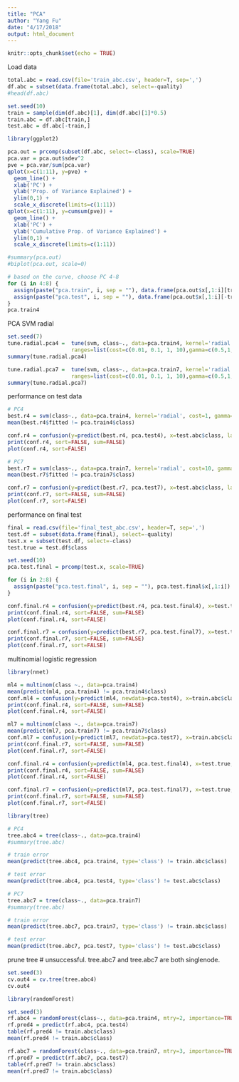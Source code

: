 ```yaml
---
title: "PCA"
author: "Yang Fu"
date: "4/17/2018"
output: html_document
---
```


```r
knitr::opts_chunk$set(echo = TRUE)
```

Load data
```r
total.abc = read.csv(file='train_abc.csv', header=T, sep=',')
df.abc = subset(data.frame(total.abc), select=-quality)
#head(df.abc)

set.seed(10)
train = sample(dim(df.abc)[1], dim(df.abc)[1]*0.5)
train.abc = df.abc[train,]
test.abc = df.abc[-train,]
```

```r
library(ggplot2)
```


```r
pca.out = prcomp(subset(df.abc, select=-class), scale=TRUE)
pca.var = pca.out$sdev^2
pve = pca.var/sum(pca.var)
qplot(x=c(1:11), y=pve) +
  geom_line() +
  xlab('PC') +
  ylab('Prop. of Variance Explained') +
  ylim(0,1) + 
  scale_x_discrete(limits=c(1:11))
qplot(x=c(1:11), y=cumsum(pve)) + 
  geom_line() +
  xlab('PC') +
  ylab('Cumulative Prop. of Variance Explained') +
  ylim(0,1) +
  scale_x_discrete(limits=c(1:11))

#summary(pca.out)
#biplot(pca.out, scale=0)

# based on the curve, choose PC 4-8
for (i in 4:8) {
  assign(paste("pca.train", i, sep = ""), data.frame(pca.out$x[,1:i][train,], class=df.abc$class))  
  assign(paste("pca.test", i, sep = ""), data.frame(pca.out$x[,1:i][-train,]))
}
pca.train4
```

PCA SVM radial
```r
set.seed(7)
tune.radial.pca4 =  tune(svm, class~., data=pca.train4, kernel='radial',
                    ranges=list(cost=c(0.01, 0.1, 1, 10),gamma=c(0.5,1,2,5)))
summary(tune.radial.pca4)

tune.radial.pca7 =  tune(svm, class~., data=pca.train7, kernel='radial',
                    ranges=list(cost=c(0.01, 0.1, 1, 10),gamma=c(0.5,1,2,5)))
summary(tune.radial.pca7)
```

performance on test data
```r
# PC4
best.r4 = svm(class~., data=pca.train4, kernel='radial', cost=1, gamma=5)
mean(best.r4$fitted != pca.train4$class)

conf.r4 = confusion(y=predict(best.r4, pca.test4), x=test.abc$class, labels=c('Pred', 'Truth'))
print(conf.r4, sort=FALSE, sum=FALSE)
plot(conf.r4, sort=FALSE)

# PC7
best.r7 = svm(class~., data=pca.train7, kernel='radial', cost=10, gamma=5)
mean(best.r7$fitted != pca.train7$class)

conf.r7 = confusion(y=predict(best.r7, pca.test7), x=test.abc$class, labels=c('Pred', 'Truth'))
print(conf.r7, sort=FALSE, sum=FALSE)
plot(conf.r7, sort=FALSE)
```

performance on final test
```r
final = read.csv(file='final_test_abc.csv', header=T, sep=',')
test.df = subset(data.frame(final), select=-quality)
test.x = subset(test.df, select=-class)
test.true = test.df$class

set.seed(10)
pca.test.final = prcomp(test.x, scale=TRUE)

for (i in 2:8) {
  assign(paste("pca.test.final", i, sep = ""), pca.test.final$x[,1:i]) 
}

```

```r
conf.final.r4 = confusion(y=predict(best.r4, pca.test.final4), x=test.true, labels=c('Pred', 'Truth'))
print(conf.final.r4, sort=FALSE, sum=FALSE)
plot(conf.final.r4, sort=FALSE)

conf.final.r7 = confusion(y=predict(best.r7, pca.test.final7), x=test.true, labels=c('Pred', 'Truth'))
print(conf.final.r7, sort=FALSE, sum=FALSE)
plot(conf.final.r7, sort=FALSE)
```

multinomial logistic regression
```r
library(nnet)
```

```r
ml4 = multinom(class ~., data=pca.train4)
mean(predict(ml4, pca.train4) != pca.train4$class)
conf.ml4 = confusion(y=predict(ml4, newdata=pca.test4), x=train.abc$class, labels=c('Pred', 'Truth'))
print(conf.final.r4, sort=FALSE, sum=FALSE)
plot(conf.final.r4, sort=FALSE)

ml7 = multinom(class ~., data=pca.train7)
mean(predict(ml7, pca.train7) != pca.train7$class)
conf.ml7 = confusion(y=predict(ml7, newdata=pca.test7), x=train.abc$class, labels=c('Pred', 'Truth'))
print(conf.final.r7, sort=FALSE, sum=FALSE)
plot(conf.final.r7, sort=FALSE)
```

```r
conf.final.r4 = confusion(y=predict(ml4, pca.test.final4), x=test.true, labels=c('Pred', 'Truth'))
print(conf.final.r4, sort=FALSE, sum=FALSE)
plot(conf.final.r4, sort=FALSE)

conf.final.r7 = confusion(y=predict(ml7, pca.test.final7), x=test.true, labels=c('Pred', 'Truth'))
print(conf.final.r7, sort=FALSE, sum=FALSE)
plot(conf.final.r7, sort=FALSE)
```


```r
library(tree)

# PC4
tree.abc4 = tree(class~., data=pca.train4)
#summary(tree.abc)

# train error
mean(predict(tree.abc4, pca.train4, type='class') != train.abc$class)

# test error
mean(predict(tree.abc4, pca.test4, type='class') != test.abc$class)

# PC7
tree.abc7 = tree(class~., data=pca.train7)
#summary(tree.abc)

# train error
mean(predict(tree.abc7, pca.train7, type='class') != train.abc$class)

# test error
mean(predict(tree.abc7, pca.test7, type='class') != test.abc$class)

```

prune tree
# unsuccessful. tree.abc7 and tree.abc7 are both singlenode.
```r
set.seed(3)
cv.out4 = cv.tree(tree.abc4)
cv.out4

```


```r
library(randomForest)

set.seed(3)
rf.abc4 = randomForest(class~., data=pca.train4, mtry=2, importance=TRUE) #rtsq(p) between 3 and 4
rf.pred4 = predict(rf.abc4, pca.test4)
table(rf.pred4 != train.abc$class)
mean(rf.pred4 != train.abc$class)

rf.abc7 = randomForest(class~., data=pca.train7, mtry=3, importance=TRUE) #rtsq(p) between 3 and 4
rf.pred7 = predict(rf.abc7, pca.test7)
table(rf.pred7 != train.abc$class)
mean(rf.pred7 != train.abc$class)

```







